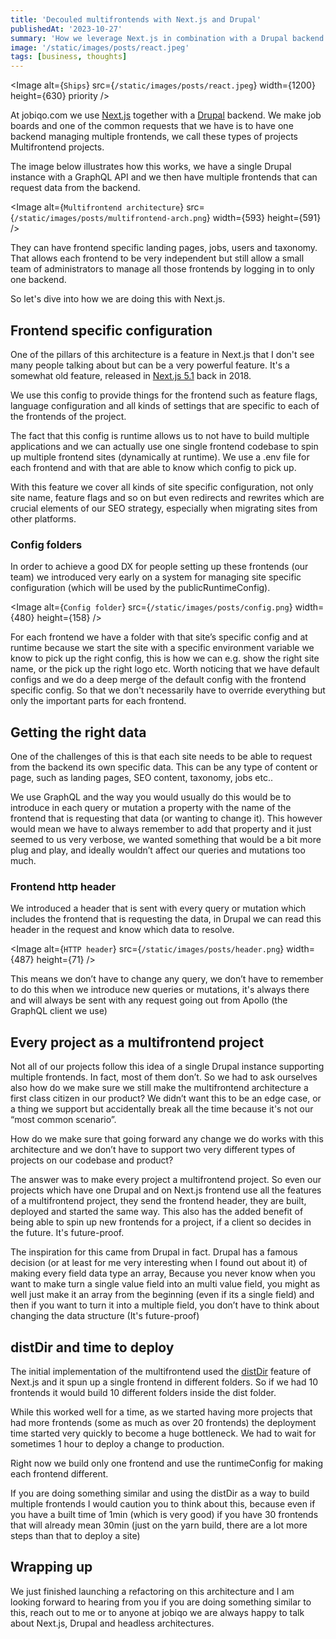 ```yaml
---
title: 'Decouled multifrontends with Next.js and Drupal'
publishedAt: '2023-10-27'
summary: 'How we leverage Next.js in combination with a Drupal backend to create multifrontend projects, allowing independent frontends managed by a single backend'
image: '/static/images/posts/react.jpeg'
tags: [business, thoughts]
---
```


<Image
  alt={`Ships`}
  src={`/static/images/posts/react.jpeg`}
  width={1200}
  height={630}
  priority
/>

At jobiqo.com we use [Next.js](https://nextjs.org/) together with a [Drupal](https://www.drupal.org/) backend. We make job boards and one of the common requests that we have is to have one backend managing multiple frontends, we call these types of projects Multifrontend projects.

The image below illustrates how this works, we have a single Drupal instance with a GraphQL API and we then have multiple frontends that can request data from the backend.

<Image
  alt={`Multifrontend architecture`}
  src={`/static/images/posts/multifrontend-arch.png`}
  width={593}
  height={591}
/>

They can have frontend specific landing pages, jobs, users and taxonomy. That allows each frontend to be very independent but still allow a small team of administrators to manage all those frontends by logging in to only one backend.

So let's dive into how we are doing this with Next.js.

## Frontend specific configuration

One of the pillars of this architecture is a feature in Next.js that I don't see many people talking about but can be a very powerful feature. It's a somewhat old feature, released in [Next.js 5.1](https://nextjs.org/blog/next-5-1) back in 2018.

We use this config to provide things for the frontend such as feature flags, language configuration and all kinds of settings that are specific to each of the frontends of the project.

The fact that this config is runtime allows us to not have to build multiple applications and we can actually use one single frontend codebase to spin up multiple frontend sites (dynamically at runtime). We use a .env file for each frontend and with that are able to know which config to pick up.

With this feature we cover all kinds of site specific configuration, not only site name, feature flags and so on but even redirects and rewrites which are crucial elements of our SEO strategy, especially when migrating sites from other platforms.

### Config folders

In order to achieve a good DX for people setting up these frontends (our team) we introduced very early on a system for managing site specific configuration (which will be used by the publicRuntimeConfig).

<Image
  alt={`Config folder`}
  src={`/static/images/posts/config.png`}
  width={480}
  height={158}
/>

For each frontend we have a folder with that site’s specific config and at runtime because we start the site with a specific environment variable we know to pick up the right config, this is how we can e.g. show the right site name, or the pick up the right logo etc. Worth noticing that we have default configs and we do a deep
merge of the default config with the frontend specific config. So that we don't necessarily have to override everything but only the important parts for each frontend.

## Getting the right data

One of the challenges of this is that each site needs to be able to request from the backend its own specific data. This can be any type of content or page, such as landing pages, SEO content, taxonomy, jobs etc..

We use GraphQL and the way you would usually do this would be to introduce in each query or mutation a property with the name of the frontend that is requesting that data (or wanting to change it). This however would mean we have to always remember to add that property and it just seemed to us very verbose, we wanted something that would be a bit more plug and play, and ideally wouldn’t affect our queries and mutations too much.

### Frontend http header

We introduced a header that is sent with every query or mutation which includes the frontend that is requesting the data, in Drupal we can read this header in the request and know which data to resolve.

<Image
  alt={`HTTP header`}
  src={`/static/images/posts/header.png`}
  width={487}
  height={71}
/>

This means we don’t have to change any query, we don’t have to remember to do this when we introduce new queries or mutations, it's always there and will always be sent with any request going out from Apollo (the GraphQL client we use)

## Every project as a multifrontend project

Not all of our projects follow this idea of a single Drupal instance supporting multiple frontends. In fact, most of them don’t. So we had to ask ourselves also how do we make sure we still make the multifrontend architecture a first class citizen in our product? We didn’t want this to be an edge case, or a thing we support but accidentally break all the time because it's not our “most common scenario”.

How do we make sure that going forward any change we do works with this architecture and we don’t have to support two very different types of projects on our codebase and product?

The answer was to make every project a multifrontend project. So even our projects which have one Drupal and on Next.js frontend use all the features of a multifrontend project, they send the frontend header, they are built, deployed and started the same way. This also has the added benefit of being able to spin up new frontends for a project, if a client so decides in the future. It's future-proof.

The inspiration for this came from Drupal in fact. Drupal has a famous decision (or at least for me very interesting when I found out about it) of making every field data type an array, Because you never know when you want to make turn a single value field into an multi value field, you might as well just make it an array from the beginning (even if its a single field) and then if you want to turn it into a multiple field, you don’t have to think about changing the data structure (It's future-proof)

## distDir and time to deploy

The initial implementation of the multifrontend used the [distDir](https://nextjs.org/docs/pages/api-reference/next-config-js/distDir) feature of Next.js and it spun up a single frontend in different folders. So if we had 10 frontends it would build 10 different folders inside the dist folder.

While this worked well for a time, as we started having more projects that had more frontends (some as much as over 20 frontends) the deployment time started very quickly to become a huge bottleneck. We had to wait for sometimes 1 hour to deploy a change to production.

Right now we build only one frontend and use the runtimeConfig for making each frontend different.

If you are doing something similar and using the distDir as a way to build multiple frontends I would caution you to think about this, because even if you have a built time of 1min (which is very good) if you have 30 frontends that will already mean 30min (just on the yarn build, there are a lot more steps than that to deploy a site)

## Wrapping up

We just finished launching a refactoring on this architecture and I am looking forward to hearing from you if you are doing something similar to this, reach out to me or to anyone at jobiqo we are always happy to talk about Next.js, Drupal and headless architectures.
